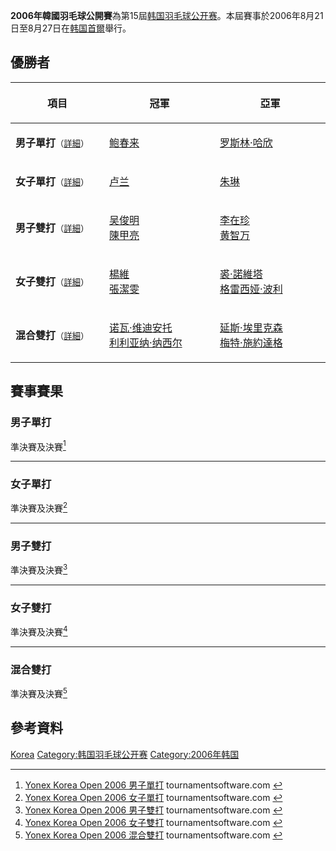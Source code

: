 {{noteTA|G1=Badminton}}
{{infobox badminton event
|name           = 2006年韓國羽毛球公開賽
|image          =
|size           = 
|caption        =
|dates          = 2006年8月21日－8月27日
|number_edition = 第15屆
|level          = 
|prize_money    = 30萬美元
|other          =
|location       = {{KOR}}[[首爾|首爾]]
|venue          = 
|previous       = 2005年韓國羽毛球公開賽
|next           = 2007年韓國羽毛球超級賽
}}
'''2006年韓國羽毛球公開賽'''為第15屆[[韩国羽毛球公开赛|韩国羽毛球公开赛]]。本屆賽事於2006年8月21日至8月27日在[[韩国|韩国]][[首爾|首爾]]舉行。

== 優勝者 ==
{| class=wikitable style="font-size:small"
!width="200"|項目
!width="250"|冠軍
!width="250"|亞軍
|-
|'''男子單打'''<small>（[[#男子單打|詳細]]）</small>
|{{flagicon|CHN}} [[鲍春来|鲍春来]]
|{{flagicon|MAS}} [[罗斯林·哈欣|罗斯林·哈欣]]
|-
|'''女子單打'''<small>（[[#女子單打|詳細]]）</small>
|{{flagicon|CHN}} [[卢兰|卢兰]]
|{{flagicon|CHN}} [[朱琳_(羽毛球运动员)|朱琳]]
|-
|'''男子雙打'''<small>（[[#男子雙打|詳細]]）</small>
|{{flagicon|USA}} [[吴俊明|吴俊明]]<br/>{{flagicon|INA}} [[陳甲亮|陳甲亮]]
|{{flagicon|KOR}} [[李在珍|李在珍]]<br/>{{flagicon|KOR}} [[黄智万|黄智万]]
|-
|'''女子雙打'''<small>（[[#女子雙打|詳細]]）</small>
|{{flagicon|CHN}} [[楊維|楊維]]<br/>{{flagicon|CHN}} [[張潔雯|張潔雯]]
|{{flagicon|INA}} [[裘·諾維塔|裘·諾維塔]]<br/>{{flagicon|INA}} [[格雷西娅·波利|格雷西娅·波利]]
|-
|'''混合雙打'''<small>（[[#混合雙打|詳細]]）</small>
|{{flagicon|INA}} [[诺瓦·维迪安托|诺瓦·维迪安托]]<br/>{{flagicon|INA}} [[利利亚纳·纳西尔|利利亚纳·纳西尔]]
|{{flagicon|DEN}} [[延斯·埃里克森|延斯·埃里克森]]<br/>{{flagicon|DEN}} [[梅特·施約達格|梅特·施約達格]]
|}

== 賽事賽果 ==
=== 男子單打 ===
;準決賽及決賽<ref name="MS">[http://www.tournamentsoftware.com/sport/draw.aspx?id=C085189F-2E1A-4786-9290-9317A482FB24&draw=1 Yonex Korea Open 2006 男子單打] tournamentsoftware.com {{en}}</ref>
{{4TeamBracket-Tennis3-v2
| team-width=200
| RD1-seed1=
| RD1-team1='''{{flagicon|MAS}} [[罗斯林·哈欣|罗斯林·哈欣]]
| RD1-score1-1=17
| RD1-score1-2='''21
| RD1-score1-3='''21
| RD1-seed2=
| RD1-team2={{flagicon|KOR}} [[孫升模|孫升模]]
| RD1-score2-1='''21
| RD1-score2-2=19
| RD1-score2-3=11

| RD1-seed3=3/4
| RD1-team3='''{{flagicon|CHN}} [[鲍春来|鲍春来]]
| RD1-score3-1='''21
| RD1-score3-2='''21
| RD1-score3-3=
| RD1-seed4=5/8
| RD1-team4={{flagicon|KOR}} [[李炫一|李炫一]]
| RD1-score4-1=19
| RD1-score4-2=7
| RD1-score4-3=

| RD2-seed1=
| RD2-team1={{flagicon|MAS}} [[罗斯林·哈欣|罗斯林·哈欣]]
| RD2-score1-1=18
| RD2-score1-2=16
| RD2-score1-3=
| RD2-seed2=3/4
| RD2-team2='''{{flagicon|CHN}} [[鲍春来|鲍春来]]
| RD2-score2-1='''21
| RD2-score2-2='''21
| RD2-score2-3=
}}
----

=== 女子單打 ===
;準決賽及決賽<ref name="WS">[http://www.tournamentsoftware.com/sport/draw.aspx?id=C085189F-2E1A-4786-9290-9317A482FB24&draw=2 Yonex Korea Open 2006 女子單打] tournamentsoftware.com {{en}}</ref>
{{4TeamBracket-Tennis3-v2
| team-width=200
| RD1-seed1=1
| RD1-team1={{flagicon|GER}} [[徐怀雯|徐怀雯]]
| RD1-score1-1=18
| RD1-score1-2=14
| RD1-score1-3=
| RD1-seed2=5/8
| RD1-team2='''{{flagicon|CHN}} [[卢兰|卢兰]]
| RD1-score2-1='''21
| RD1-score2-2='''21
| RD1-score2-3=

| RD1-seed3=5/8
| RD1-team3='''{{flagicon|CHN}} [[朱琳_(羽毛球运动员)|朱琳]]
| RD1-score3-1='''21
| RD1-score3-2='''21
| RD1-score3-3=
| RD1-seed4=
| RD1-team4={{flagicon|MAS}} [[黄妙珠|黄妙珠]]
| RD1-score4-1=13
| RD1-score4-2=16
| RD1-score4-3=

| RD2-seed1=5/8
| RD2-team1='''{{flagicon|CHN}} [[卢兰|卢兰]]
| RD2-score1-1='''21
| RD2-score1-2='''21
| RD2-score1-3=
| RD2-seed2=5/8
| RD2-team2={{flagicon|CHN}} [[朱琳_(羽毛球运动员)|朱琳]]
| RD2-score2-1=18
| RD2-score2-2=11
| RD2-score2-3=
}}
----

=== 男子雙打 ===
;準決賽及決賽<ref name="MD">[http://www.tournamentsoftware.com/sport/draw.aspx?id=C085189F-2E1A-4786-9290-9317A482FB24&draw=3 Yonex Korea Open 2006 男子雙打] tournamentsoftware.com {{en}}</ref>
{{4TeamBracket-Tennis3-v2
| team-width=200
| RD1-seed1=
| RD1-team1={{flagicon|CHN}} [[何汉斌|何汉斌]]<br/> {{flagicon|CHN}} [[沈烨|沈烨]]
| RD1-score1-1=17
| RD1-score1-2=11
| RD1-score1-3=
| RD1-seed2=
| RD1-team2='''{{flagicon|KOR}} [[李在珍|李在珍]]<br/> {{flagicon|KOR}} [[黄智万|黄智万]]
| RD1-score2-1='''21
| RD1-score2-2='''21
| RD1-score2-3=

| RD1-seed3=
| RD1-team3={{flagicon|INA}} [[马尔基斯·基多|马尔基斯·基多]]<br/> {{flagicon|INA}} [[亨德拉·塞蒂亚万|亨德拉·塞蒂亚万]]
| RD1-score3-1='''21
| RD1-score3-2=19
| RD1-score3-3=13
| RD1-seed4=5/8
| RD1-team4='''{{flagicon|USA}} [[吴俊明|吴俊明]]<br/> {{flagicon|INA}} [[陳甲亮|陳甲亮]]
| RD1-score4-1=14
| RD1-score4-2='''21
| RD1-score4-3='''21

| RD2-seed1=
| RD2-team1={{flagicon|KOR}} [[李在珍|李在珍]]<br/> {{flagicon|KOR}} [[黄智万|黄智万]]
| RD2-score1-1=18
| RD2-score1-2=18
| RD2-score1-3=
| RD2-seed2=5/8
| RD2-team2='''{{flagicon|USA}} [[吴俊明|吴俊明]]<br/> {{flagicon|INA}} [[陳甲亮|陳甲亮]]
| RD2-score2-1='''21
| RD2-score2-2='''21
| RD2-score2-3=
}}
----

=== 女子雙打 ===
;準決賽及決賽<ref name="WD">[http://www.tournamentsoftware.com/sport/draw.aspx?id=C085189F-2E1A-4786-9290-9317A482FB24&draw=4 Yonex Korea Open 2006 女子雙打] tournamentsoftware.com {{en}}</ref>
{{4TeamBracket-Tennis3-v2
| team-width=200
| RD1-seed1=1
| RD1-team1='''{{flagicon|CHN}} [[楊維|楊維]]<br/> {{flagicon|CHN}} [[張潔雯|張潔雯]]
| RD1-score1-1='''21
| RD1-score1-2='''21
| RD1-score1-3=
| RD1-seed2=
| RD1-team2={{flagicon|INA}} [[莉塔·努利塔|莉塔·努利塔]]<br/> {{flagicon|INA}} [[Natalia_Poluakan|Natalia Poluakan]]
| RD1-score2-1=15
| RD1-score2-2=9
| RD1-score2-3=

| RD1-seed3=5/8
| RD1-team3='''{{flagicon|INA}} [[裘·諾維塔|裘·諾維塔]]<br/> {{flagicon|INA}} [[格雷西娅·波利|格雷西娅·波利]]
| RD1-score3-1=''9
| RD1-score3-2=
| RD1-score3-3=
| RD1-seed4=2
| RD1-team4={{flagicon|KOR}} [[李敬元|李敬元]] (中途退出)<br/> {{flagicon|KOR}} [[李孝貞_(羽毛球運動員)|李孝貞]]
| RD1-score4-1=''11
| RD1-score4-2=
| RD1-score4-3=

| RD2-seed1=1
| RD2-team1='''{{flagicon|CHN}} [[楊維|楊維]]<br/> {{flagicon|CHN}} [[張潔雯|張潔雯]]
| RD2-score1-1='''21
| RD2-score1-2='''21
| RD2-score1-3=
| RD2-seed2=5/8
| RD2-team2={{flagicon|INA}} [[裘·諾維塔|裘·諾維塔]]<br/> {{flagicon|INA}} [[格雷西娅·波利|格雷西娅·波利]]
| RD2-score2-1=10
| RD2-score2-2=11
| RD2-score2-3=
}}
----

=== 混合雙打 ===
;準決賽及決賽<ref name="XD">[http://www.tournamentsoftware.com/sport/draw.aspx?id=C085189F-2E1A-4786-9290-9317A482FB24&draw=5 Yonex Korea Open 2006 混合雙打] tournamentsoftware.com {{en}}</ref>
{{4TeamBracket-Tennis3-v2
| team-width=200
| RD1-seed1=1
| RD1-team1='''{{flagicon|INA}} [[诺瓦·维迪安托|诺瓦·维迪安托]]<br/> {{flagicon|INA}} [[利利亚纳·纳西尔|利利亚纳·纳西尔]]
| RD1-score1-1='''21
| RD1-score1-2='''21
| RD1-score1-3=
| RD1-seed2=5/8
| RD1-team2={{flagicon|DEN}} [[托马斯·雷伯恩|托马斯·雷伯恩]]<br/> {{flagicon|DEN}} [[卡米拉·吕特·尤尔|卡米拉·吕特·尤尔]]
| RD1-score2-1=14
| RD1-score2-2=17
| RD1-score2-3=

| RD1-seed3=3/4
| RD1-team3='''{{flagicon|DEN}} [[延斯·埃里克森|延斯·埃里克森]]<br/> {{flagicon|DEN}} [[梅特·施約達格|梅特·施約達格]]
| RD1-score3-1=
| RD1-score3-2=
| RD1-score3-3=
| RD1-seed4=2
| RD1-team4={{flagicon|KOR}} [[李在珍|李在珍]] (棄權)<br/> {{flagicon|KOR}} [[李孝貞_(羽毛球運動員)|李孝貞]]
| RD1-score4-1=
| RD1-score4-2=
| RD1-score4-3=

| RD2-seed1=1
| RD2-team1='''{{flagicon|INA}} [[诺瓦·维迪安托|诺瓦·维迪安托]]<br/> {{flagicon|INA}} [[利利亚纳·纳西尔|利利亚纳·纳西尔]]
| RD2-score1-1='''23
| RD2-score1-2='''21
| RD2-score1-3=
| RD2-seed2=3/4
| RD2-team2={{flagicon|DEN}} [[延斯·埃里克森|延斯·埃里克森]]<br/> {{flagicon|DEN}} [[梅特·施約達格|梅特·施約達格]]
| RD2-score2-1=21
| RD2-score2-2=18
| RD2-score2-3=
}}

== 參考資料 ==
{{Reflist}}

[[Category:2006年世界羽毛球大獎賽|Korea]]
[[Category:韩国羽毛球公开赛|Category:韩国羽毛球公开赛]]
[[Category:2006年韩国|Category:2006年韩国]]